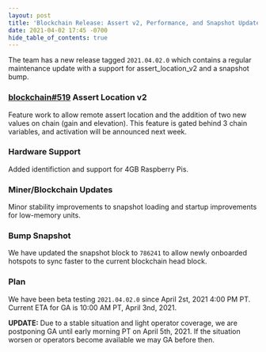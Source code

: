 ```yaml
---
layout: post
title: 'Blockchain Release: Assert v2, Performance, and Snapshot Update'
date: 2021-04-02 17:45 -0700
hide_table_of_contents: true
---
```


The team has a new release tagged `2021.04.02.0` which contains a regular maintenance update with a
support for assert_location_v2 and a snapshot bump.

<!--truncate-->

### [blockchain#519](https://github.com/helium/blockchain-core/pull/519) Assert Location v2

Feature work to allow remote assert location and the addition of two new values on chain (gain and
elevation). This feature is gated behind 3 chain variables, and activation will be announced next
week.

### Hardware Support

Added identifiction and support for 4GB Raspberry Pis.

### Miner/Blockchain Updates

Minor stability improvements to snapshot loading and startup improvements for low-memory units.

### Bump Snapshot

We have updated the snapshot block to `786241` to allow newly onboarded hotspots to sync faster to
the current blockchain head block.

### Plan

We have been beta testing `2021.04.02.0` since April 2st, 2021 4:00 PM PT. Current ETA for GA is
10:00 AM PT, April 3nd, 2021.

**UPDATE:** Due to a stable situation and light operator coverage, we are postponing GA until early
morning PT on April 5th, 2021. If the situation worsen or operators become available we may GA
before then.
